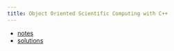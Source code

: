 ```yaml
---
title: Object Oriented Scientific Computing with C++
---
```


* [notes](https://igor-dimi.github.io/oop-notes-ss24/)
* [solutions](https://igor-dimi.github.io/oop-sol-ss24/)